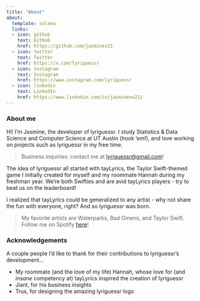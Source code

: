 ```yaml
---
title: "About"
about:
  template: solana
  links:
  - icon: github
    text: GitHub
    href: https://github.com/jasminex21
  - icon: twitter 
    text: Twitter
    href: https://x.com/lyriguessr
  - icon: instagram
    text: Instagram
    href: https://www.instagram.com/lyriguessr  
  - icon: linkedin
    text: LinkedIn
    href: https://www.linkedin.com/in/jasminexu21/
---
```


### About me

Hi! I'm Jasmine, the developer of lyriguessr. I study Statistics & Data Science and Computer Science at UT Austin (hook 'em!), and love working on projects such as lyriguessr in my free time. 

> Business inquiries: contact me at <lyriguessr@gmail.com>!

The idea of lyriguessr all started with tayLyrics, the Taylor Swift-themed game I initially created for myself and my roommate Hannah during my freshman year. We're both Swifties and are avid tayLyrics players - try to beat us on the leaderboard!

I realized that tayLyrics could be generalized to any artist - why not share the fun with everyone, right? And so lyriguessr was born.

> My favorite artists are Waterparks, Bad Omens, and Taylor Swift. Follow me on Spotify [here](https://open.spotify.com/user/bananaslug-10?si=4d7ef41b24c54ac5)!

### Acknowledgements

A couple people I'd like to thank for their contributions to lyriguessr's development...

* My roommate (and the love of my life) Hannah, whose love for (and *insane* competency at) tayLyrics inspired the creation of lyriguessr
* Jiant, for his business insights
* Trus, for designing the amazing lyriguessr logo